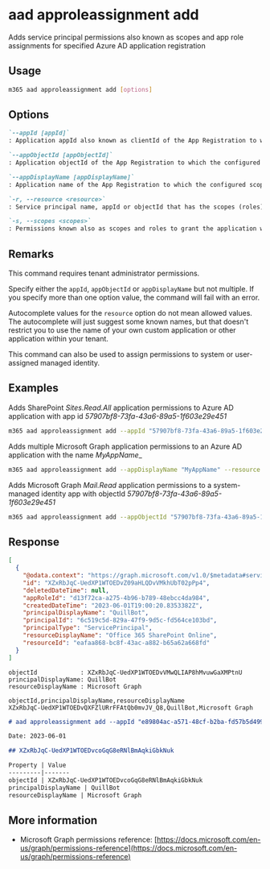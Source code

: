
# aad approleassignment add

Adds service principal permissions also known as scopes and app role assignments for specified Azure AD application registration

## Usage

```sh
m365 aad approleassignment add [options]
```

## Options

```md definition-list
`--appId [appId]`
: Application appId also known as clientId of the App Registration to which the configured scopes (app roles) should be applied.

`--appObjectId [appObjectId]`
: Application objectId of the App Registration to which the configured scopes (app roles) should be applied.

`--appDisplayName [appDisplayName]`
: Application name of the App Registration to which the configured scopes (app roles) should be applied.

`-r, --resource <resource>`
: Service principal name, appId or objectId that has the scopes (roles) e.g. `SharePoint`.

`-s, --scopes <scopes>`
: Permissions known also as scopes and roles to grant the application with. If multiple permissions have to be granted, they have to be comma-separated e.g. `Sites.Read.All`, `Sites.ReadWrite.all`.
```

<Global />

## Remarks

This command requires tenant administrator permissions.

Specify either the `appId`, `appObjectId` or `appDisplayName` but not multiple. If you specify more than one option value, the command will fail with an error.

Autocomplete values for the `resource` option do not mean allowed values. The autocomplete will just suggest some known names, but that doesn't restrict you to use the name of your own custom application or other application within your tenant.

This command can also be used to assign permissions to system or user-assigned managed identity.

## Examples

Adds SharePoint _Sites.Read.All_ application permissions to Azure AD application with app id _57907bf8-73fa-43a6-89a5-1f603e29e451_

```sh
m365 aad approleassignment add --appId "57907bf8-73fa-43a6-89a5-1f603e29e451" --resource "SharePoint" --scopes "Sites.Read.All"
```

Adds multiple Microsoft Graph application permissions to an Azure AD application with the name _MyAppName__

```sh
m365 aad approleassignment add --appDisplayName "MyAppName" --resource "Microsoft Graph" --scopes "Mail.Read,Mail.Send"
```

Adds Microsoft Graph _Mail.Read_ application permissions to a system-managed identity app with objectId _57907bf8-73fa-43a6-89a5-1f603e29e451_

```sh
m365 aad approleassignment add --appObjectId "57907bf8-73fa-43a6-89a5-1f603e29e451" --resource "Microsoft Graph" --scopes "Mail.Read"
```

## Response

<Tabs>
  <TabItem value="JSON">

  ```json
  [
    {
      "@odata.context": "https://graph.microsoft.com/v1.0/$metadata#servicePrincipals('6c519c5d-829a-47f9-9d5c-fd564ce103bd')/appRoleAssignments/$entity",
      "id": "XZxRbJqC-UedXP1WTOEDvZ09aHLQDvVMkhUbT02pPp4",
      "deletedDateTime": null,
      "appRoleId": "d13f72ca-a275-4b96-b789-48ebcc4da984",
      "createdDateTime": "2023-06-01T19:00:20.8353382Z",
      "principalDisplayName": "QuillBot",
      "principalId": "6c519c5d-829a-47f9-9d5c-fd564ce103bd",
      "principalType": "ServicePrincipal",
      "resourceDisplayName": "Office 365 SharePoint Online",
      "resourceId": "eafaa868-bc8f-43ac-a882-b65a62a668fd"
    }
  ]
  ```

  </TabItem>
  <TabItem value="Text">

  ```text
  objectId            : XZxRbJqC-UedXP1WTOEDvVMwQLIAP8hMvuwGaXMPtnU
  principalDisplayName: QuillBot
  resourceDisplayName : Microsoft Graph
  ```

  </TabItem>
  <TabItem value="CSV">

  ```csv
  objectId,principalDisplayName,resourceDisplayName
  XZxRbJqC-UedXP1WTOEDvQXFZlURrFFAtQb0mvJV_Q8,QuillBot,Microsoft Graph
  ```

  </TabItem>
  <TabItem value="Markdown">

  ```md
  # aad approleassignment add --appId "e89804ac-a571-48cf-b2ba-fd57b5d49993" --resource "Microsoft Graph" --scopes "Mail.Read"

  Date: 2023-06-01

  ## XZxRbJqC-UedXP1WTOEDvcoGqG8eRNlBmAqkiGbkNuk

  Property | Value
  ---------|-------
  objectId | XZxRbJqC-UedXP1WTOEDvcoGqG8eRNlBmAqkiGbkNuk
  principalDisplayName | QuillBot
  resourceDisplayName | Microsoft Graph
  ```

  </TabItem>
</Tabs>

## More information

- Microsoft Graph permissions reference: [https://docs.microsoft.com/en-us/graph/permissions-reference](https://docs.microsoft.com/en-us/graph/permissions-reference)
